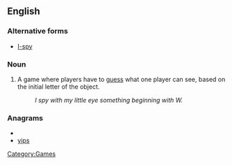 ==English==

===Alternative forms===
*[[I-spy]]

===Noun===
{{en-noun|-|sg=[[I]] [[spy]]}}

# {{games}} A game where players have to [[guess]] what one player can see, based on the initial letter of the object.
#:''I spy with my little eye something beginning with W.''

===Anagrams===
* {{alphagram|ipsy}}
* [[yips#English|yips]]

[[Category:Games]]